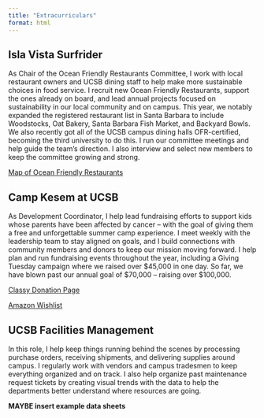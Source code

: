 ```yaml
---
title: "Extracurriculars"
format: html
---
```


## Isla Vista Surfrider

As Chair of the Ocean Friendly Restaurants Committee, I work with local restaurant owners and UCSB dining staff to help make more sustainable choices in food service. I recruit new Ocean Friendly Restaurants, support the ones already on board, and lead annual projects focused on sustainability in our local community and on campus. This year, we notably expanded the registered restaurant list in Santa Barbara to include Woodstocks, Oat Bakery, Santa Barbara Fish Market, and Backyard Bowls. We also recently got all of the UCSB campus dining halls OFR-certified, becoming the third university to do this. I run our committee meetings and help guide the team's direction. I also interview and select new members to keep the committee growing and strong.

[Map of Ocean Friendly Restaurants](https://www.surfrider.org/programs/ocean-friendly-restaurants)

## Camp Kesem at UCSB

As Development Coordinator, I help lead fundraising efforts to support kids whose parents have been affected by cancer -- with the goal of giving them a free and unforgettable summer camp experience. I meet weekly with the leadership team to stay aligned on goals, and I build connections with community members and donors to keep our mission moving forward. I help plan and run fundraising events throughout the year, including a Giving Tuesday campaign where we raised over \$45,000 in one day. So far, we have blown past our annual goal of \$70,000 -- raising over \$100,000.

[Classy Donation Page](https://donate.kesem.org/fundraiser/5861476)

[Amazon Wishlist](https://www.amazon.com/hz/wishlist/ls/11GZUY3IJURE/ref=hz_ls_biz_ex)

## UCSB Facilities Management

In this role, I help keep things running behind the scenes by processing purchase orders, receiving shipments, and delivering supplies around campus. I regularly work with vendors and campus tradesmen to keep everything organized and on track. I also help organize past maintenance request tickets by creating visual trends with the data to help the departments better understand where resources are going.

**MAYBE insert example data sheets**
